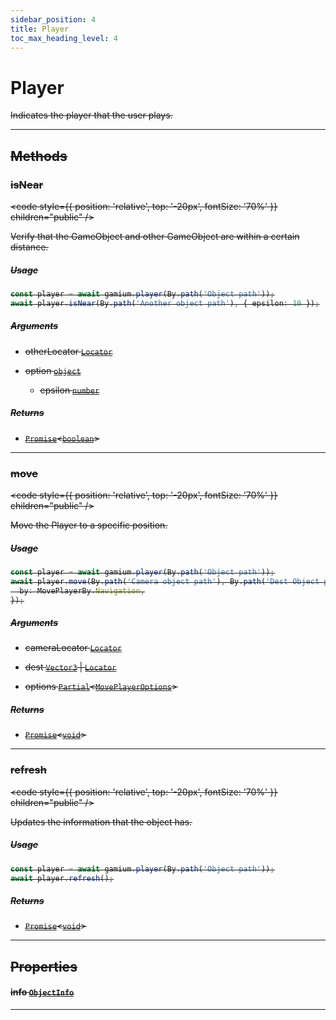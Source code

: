 ```yaml
---
sidebar_position: 4
title: Player
toc_max_heading_level: 4
---
```


# Player <s generated />

Indicates the player that the user plays.

<hr class="solid" /> <s generated />

## Methods <s generated />

### isNear <s generated />

<s childtag /> <code
  style={{ position: 'relative', top: '-20px', fontSize: '70%' }}
  children="public"
/> <s generated />

Verify that the GameObject and other GameObject are within a certain distance.

##### Usage

```ts
const player = await gamium.player(By.path('Object path'));
await player.isNear(By.path('Another object path'), { epsilon: 10 });
```

##### Arguments <s generated />

- otherLocator [`Locator`](../types/locator) <s generated />

- option [`object`]( https://developer.mozilla.org/en-US/docs/Web/JavaScript/Reference/Global_Objects/Object) <s generated />

  - epsilon [`number`]( https://developer.mozilla.org/en-US/docs/Web/JavaScript/Reference/Global_Objects/Number) <s generated />

##### Returns <s generated />

- [`Promise`]( https://developer.mozilla.org/en-US/docs/Web/JavaScript/Reference/Global_Objects/Promise)<[`boolean`]( https://developer.mozilla.org/en-US/docs/Web/JavaScript/Reference/Global_Objects/Boolean)> <s generated />

<hr class="solid" /> <s generated />

### move <s generated />

<s childtag /> <code
  style={{ position: 'relative', top: '-20px', fontSize: '70%' }}
  children="public"
/> <s generated />

Move the Player to a specific position.

##### Usage

```ts
const player = await gamium.player(By.path('Object path'));
await player.move(By.path('Camera object path'), By.path('Dest Object path'), {
  by: MovePlayerBy.Navigation,
});
```

##### Arguments <s generated />

- cameraLocator [`Locator`](../types/locator) <s generated />

- dest [`Vector3`](../types/vector3) | [`Locator`](../types/locator) <s generated />

- options [`Partial`]( https://www.typescriptlang.org/docs/handbook/utility-types.html#partialtype)<[`MovePlayerOptions`](../types/move-player-options)> <s generated />

##### Returns <s generated />

- [`Promise`]( https://developer.mozilla.org/en-US/docs/Web/JavaScript/Reference/Global_Objects/Promise)<[`void`]( https://developer.mozilla.org/en-US/docs/Web/JavaScript/Reference/Global_Objects/undefined)> <s generated />

<hr class="solid" /> <s generated />

### refresh <s generated />

<s childtag /> <code
  style={{ position: 'relative', top: '-20px', fontSize: '70%' }}
  children="public"
/> <s generated />

Updates the information that the object has.

##### Usage

```ts
const player = await gamium.player(By.path('Object path'));
await player.refresh();
```

##### Returns <s generated />

- [`Promise`]( https://developer.mozilla.org/en-US/docs/Web/JavaScript/Reference/Global_Objects/Promise)<[`void`]( https://developer.mozilla.org/en-US/docs/Web/JavaScript/Reference/Global_Objects/undefined)> <s generated />

<hr class="solid" /> <s generated />

## Properties <s generated />

#### info [`ObjectInfo`](object-info) <s generated />

<hr class="solid" /> <s generated />
